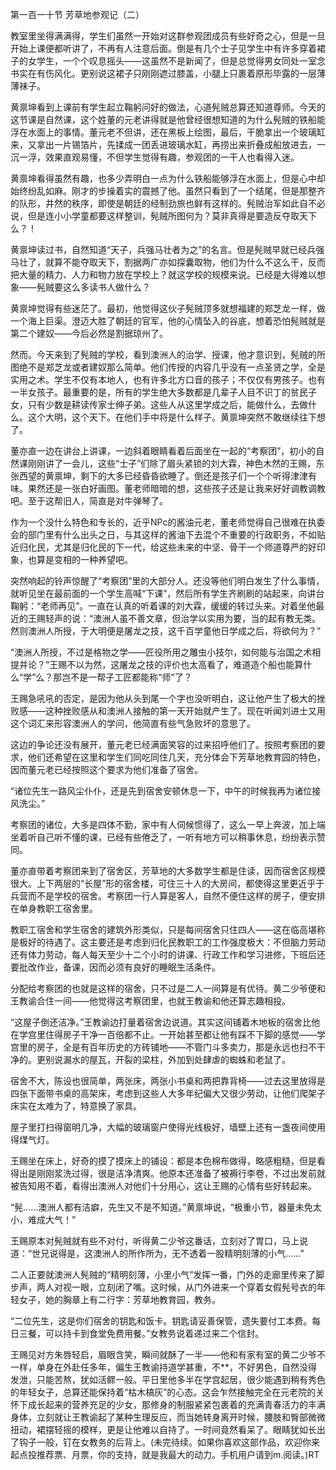 

第一百一十节 芳草地参观记（二）

教室里坐得满满得，学生们虽然一开始对这群参观团成员有些好奇之心，但是一旦开始上课便都听讲了，不再有人注意后面。倒是有几个士子见学生中有许多穿着裙子的女学生，一个个叹息摇头――这虽然不是新闻了，但是总觉得男女同处一室念书实在有伤风化。更别说这裙子只刚刚遮过膝盖，小腿上只裹着原形毕露的一层薄薄袜子。

黄禀坤看到上课前有学生起立鞠躬问好的做法，心道髡贼总算还知道尊师。今天的这节课是自然课，这个姓董的元老讲得就是他曾经很想知道的为什么髡贼的铁船能浮在水面上的事情。董元老不但讲，还在黑板上绘图，最后，干脆拿出一个玻璃缸来，又拿出一片锡箔片，先揉成一团丢进玻璃水缸，再捞出来折叠成船放进去，一沉一浮，效果直观易懂，不但学生觉得有趣，参观团的一干人也看得入迷。

黄禀坤看得虽然有趣，也多少弄明白一点为什么铁船能够浮在水面上，但是心中却始终纷乱如麻。刚才的步操着实的震撼了他。虽然只看到了一个结尾，但是那整齐的队形，井然的秩序，即使是朝廷的经制劲旅也鲜有这样的。髡贼治军如此自不必说，但是连小小学童都要这样整训，髡贼所图何为？莫非真得是要造反夺取天下么？！

黄禀坤读过书，自然知道“天子，兵强马壮者为之”的名言。但是髡贼早就已经兵强马壮了，就算不能夺取天下，割据两广亦如探囊取物，他们为什么不这么干，反而把大量的精力、人力和物力放在学校上？就这学校的规模来说。已经是大得难以想象――髡贼要这么多读书人做什么？

黄禀坤觉得有些迷茫了。最初，他觉得这伙子髡贼顶多就想福建的郑芝龙一样，做一个海上巨渠。澄迈大胜了朝廷的官军，他的心情坠入的谷底，想着恐怕髡贼就是第二个建奴――今后必然是割据琼州了。

然而。今天来到了髡贼的学校，看到澳洲人的治学、授课，他才意识到，髡贼的所图绝不是郑芝龙或者建奴那么简单。他们传授的内容几乎没有一点圣贤之学，全是实用之术。学生不仅有本地人，也有许多北方口音的孩子；不仅仅有男孩子。也有一半女孩子。最重要的是，所有的学生绝大多数都是几辈子人目不识丁的贫民子女，只有少数是耕读传家士绅子弟。这些人从这里学成之后，能做什么，去做什么。这个大明，这个天下。在他们手中将是什么样子。黄禀坤突然不敢继续往下想了。

董亦直一边在讲台上讲课，一边斜着眼睛看着后面坐在一起的“考察团”，初小的自然课刚刚讲了一会儿，这些“士子”们除了眉头紧锁的刘大霖，神色木然的王赐，东张西望的黄禀坤，剩下的大多已经昏昏欲睡了。倒还是孩子们一个个听得津津有味。果然还是一张白好画图。董老师暗暗的想，这些孩子还是让我来好好调教调教吧。至于这帮旧人，简直是对牛弹琴了。

作为一个没什么特色和专长的，近乎NPc的酱油元老，董老师觉得自己很难在执委会的部门里有什么出头之日，与其这样的酱油下去混个不重要的行政职务，不如贴近归化民，尤其是归化民的下一代，给这些未来的中坚、骨干一个师道尊严的好印象，也算是变相的一种养望吧。

突然响起的铃声惊醒了“考察团”里的大部分人。还没等他们明白发生了什么事情，就听见坐在最前面的一个学生高喊“下课”，然后所有学生齐刷刷的站起来，向讲台鞠躬：“老师再见”。一直在认真的听着课的刘大霖，缓缓的转过头来。对着坐他最近的王赐轻声的说：“澳洲人虽不善文章，但治学以实用为要，当的起有教无类。然则澳洲人所授，于大明便是屠龙之技，这千百学童他日学成之后，将欲何为？”

“澳洲人所授，不过是格物之学――匠役所用之雕虫小技尔，如何能与治国之术相提并论？”王赐不以为然，这屠龙之技的评价也太高看了，难道造个船也能算什么“学”么？那岂不是一帮子工匠都能称“师”了？

王赐急吼吼的否定，是因为他从头到尾一个字也没听明白，这让他产生了极大的挫败感――这种挫败感从和澳洲人接触的第一天开始就产生了。现在听闻刘进士又用这个词汇来形容澳洲人的学问，他简直有些气急败坏的意思了。

这边的争论还没有展开，董元老已经满面笑容的过来招呼他们了。按照考察团的要求，他们还希望在这里和学生们同吃同住几天，充分体会下芳草地教育园的特色，因而董元老已经按照这个要求为他们准备了宿舍。

“诸位先生一路风尘仆仆，还是先到宿舍安顿休息一下，中午的时候我再为诸位接风洗尘。”

考察团的诸位，大多是四体不勤，家中有人伺候惯得了，这么一早上奔波，加上端坐着听自己听不懂的课，已经有些倦乏了，一听有地方可以稍事休息，纷纷表示赞同。

董亦直带着考察团来到了宿舍区，芳草地的大多数学生都是住读，因而宿舍区规模很大。上下两层的“长屋”形的宿舍楼，可住三十人的大房间，都使得这里更近乎于兵营而不是学校的宿舍。考察团一行人算是客人，自然不便住这样的房子，便安排在单身教职工宿舍里。

教职工宿舍和学生宿舍的建筑外形类似，只是每间宿舍只住四人――这在临高堪称是极好的待遇了。这主要还是考虑到归化民教职工的工作强度极大：不但脑力劳动还有体力劳动，每人每天至少十二个小时的讲课、行政工作和学习进修，下班后还要批改作业，备课，因而必须有良好的睡眠生活条件。

分配给考察团的也就是这样的宿舍，只不过是二人一间算是有优待。黄二少爷便和王教谕合住一间――他觉得这考察团里，也就王教谕和他还算志趣相投。

“这屋子倒还洁净。”王教谕边打量着宿舍边说道。其实这间铺着木地板的宿舍比他在学宫里住得房子干净一百倍都不止。一开始甚至都让他有踩不下脚的感觉――学宫里的房子，全是有百年历史的方砖铺地――不管门斗多卖力，那是永远也扫不干净的。更别说漏水的屋瓦，开裂的梁柱，外加到处肆虐的蜘蛛和老鼠了。

宿舍不大，陈设也很简单，两张床，两张小书桌和两把靠背椅――过去这里放得是四张下面带书桌的高架床，考虑到这些人大多年纪偏大又很少劳动，让他们爬架子床实在太难为了，特意换了家具。

屋子里打扫得窗明几净，大幅的玻璃窗户使得光线极好，墙壁上还有一盏夜间使用得煤气灯。

王赐坐在床上，好奇的摸了摸床上的铺设：都是本色棉布做得，略感粗糙，但是看得出是刚刚浆洗过得，很是洁净清爽。他原本还准备了被褥行李卷，不过出发前就被告知用不着，看得出澳洲人对他们十分用心，这让王赐的心情有些好转起来。

“髡……澳洲人都有洁癖，先生又不是不知道。”黄禀坤说，“极重小节，器量未免太小，难成大气！”

王赐原本对髡贼就有些不对付，听得黄二少爷这番话，立刻对了胃口，马上说道：“世兄说得是，这澳洲人的所作所为，无不透着一股精明刻薄的小气……”

二人正要就澳洲人髡贼的“精明刻薄，小里小气”发挥一番，门外的走廊里传来了脚步声，两人对视一眼，立刻闭了嘴。这时候，从门外进来一个穿着女假髡号衣的年轻女子，她的胸章上有二行字：芳草地教育园，教务。

“二位先生，这是你们宿舍的钥匙和饭卡。钥匙请妥善保管，遗失要付工本费。每日三餐，可以持卡到食堂免费用餐。”女教务说着递过来二个信封。

王赐见对方朱唇轻启，眉眼含笑，瞬间就酥了一半――他和有家有室的黄二少爷不一样，单身在外赴任多年，偏生王教谕持道学甚重，不**，不好男色，自然没得发泄，只能苦熬，犹如活鳏一般。平日里他多半在学宫起居，很少能遇到稍有秀色的年轻女子，总算还能保持着“枯木槁灰”的心态。这会乍然接触完全在元老院的关怀下成长起来的营养充足的少女，那修身的制服紧紧包裹着的充满青春活力的丰满身体，立刻就让王教谕起了某种生理反应，而当她转身离开时候，腰肢和臀部微微扭动，裙摆轻摇的模样，更是让他难以自持了。一时间竟然看呆了。眼睛犹如长出了钩子一般，钉在女教务的后背上。(未完待续。如果你喜欢这部作品，欢迎你来起点投推荐票、月票，你的支持，就是我最大的动力。手机用户请到m.阅读。)RT

